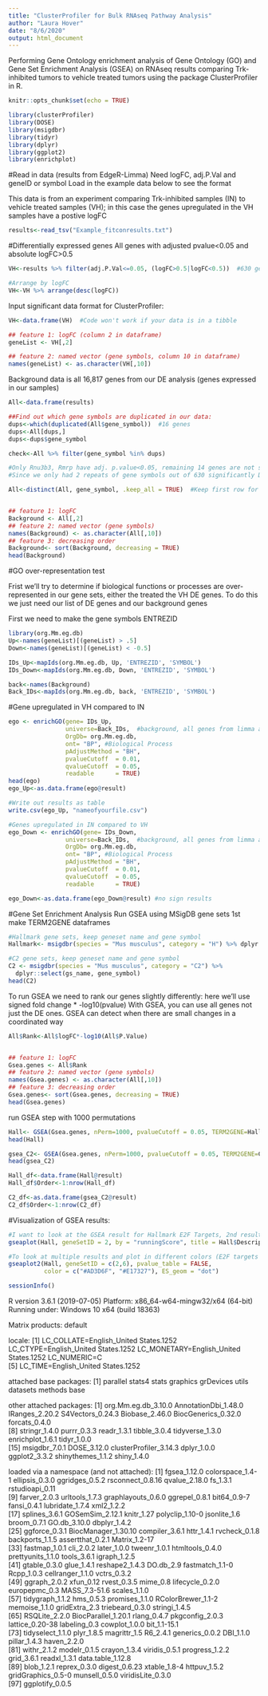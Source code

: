 ```yaml
---
title: "ClusterProfiler for Bulk RNAseq Pathway Analysis"
author: "Laura Hover"
date: "8/6/2020"
output: html_document
---
```


Performing Gene Ontology enrichment analysis of Gene Ontology (GO) and Gene Set Enrichment Analysis (GSEA) on RNAseq results comparing Trk-inhibited tumors to vehicle treated tumors using the package ClusterProfiler in R.


```r
knitr::opts_chunk$set(echo = TRUE)
```

```r
library(clusterProfiler)
library(DOSE)
library(msigdbr)
library(tidyr)
library(dplyr)
library(ggplot2)
library(enrichplot)
```


#Read in data (results from EdgeR-Limma)
Need logFC, adj.P.Val and geneID or symbol
Load in the example data below to see the format

This data is from an experiment comparing Trk-inhibited samples (IN) to vehicle treated samples (VH); in this case the genes upregulated in the VH samples have a postive logFC
```r
results<-read_tsv("Example_fitconresults.txt")
```

#Differentially expressed genes
All genes with adjusted pvalue<0.05 and absolute logFC>0.5
```r
VH<-results %>% filter(adj.P.Val<=0.05, (logFC>0.5|logFC<0.5))  #630 genes

#Arrange by logFC
VH<-VH %>% arrange(desc(logFC))

```

Input significant data format for ClusterProfiler:
```r
VH<-data.frame(VH)  #Code won't work if your data is in a tibble

## feature 1: logFC (column 2 in dataframe)
geneList <- VH[,2]

## feature 2: named vector (gene symbols, column 10 in dataframe)
names(geneList) <- as.character(VH[,10])

```

Background data is all 16,817 genes from our DE analysis (genes expressed in our samples)
```r
All<-data.frame(results)

##Find out which gene symbols are duplicated in our data:
dups<-which(duplicated(All$gene_symbol))  #16 genes
dups<-All[dups,]
dups<-dups$gene_symbol

check<-All %>% filter(gene_symbol %in% dups)

#Only Rnu3b3, Rmrp have adj. p.value<0.05, remaining 14 genes are not sign different in the 2 groups.  For now keep the first instance of each gene.
#Since we only had 2 repeats of gene symbols out of 630 significantly DE genes, continue with gene sybmols.  Alternatively use the Ensembl ID to avoid this issue

All<-distinct(All, gene_symbol, .keep_all = TRUE)  #Keep first row for each gene


## feature 1: logFC
Background <- All[,2]
## feature 2: named vector (gene symbols)
names(Background) <- as.character(All[,10])
## feature 3: decreasing order
Background<- sort(Background, decreasing = TRUE)
head(Background)

```


#GO over-representation test

Frist we'll try to determine if biological functions or processes are over-represented in our gene sets, either the treated the VH DE genes.  To do this we just need our list of DE genes and our background genes

First we need to make the gene symbols ENTREZID
```r
library(org.Mm.eg.db)
Up<-names(geneList)[(geneList) > .5]
Down<-names(geneList)[(geneList) < -0.5]

IDs_Up<-mapIds(org.Mm.eg.db, Up, 'ENTREZID', 'SYMBOL')
IDs_Down<-mapIds(org.Mm.eg.db, Down, 'ENTREZID', 'SYMBOL')

back<-names(Background)
Back_IDs<-mapIds(org.Mm.eg.db, back, 'ENTREZID', 'SYMBOL')
```

#Gene upregulated in VH compared to IN
```r
ego <- enrichGO(gene= IDs_Up,
                universe=Back_IDs,  #background, all genes from limma analysis
                OrgDb= org.Mm.eg.db,
                ont= "BP", #Biological Process
                pAdjustMethod = "BH",
                pvalueCutoff  = 0.01,
                qvalueCutoff  = 0.05,
                readable      = TRUE)
head(ego)
ego_Up<-as.data.frame(ego@result)

#Write out results as table
write.csv(ego_Up, "nameofyourfile.csv")
```


```r
#Genes upregulated in IN compared to VH
ego_Down <- enrichGO(gene= IDs_Down,
                universe=Back_IDs,  #background, all genes from limma analysis
                OrgDb= org.Mm.eg.db,
                ont= "BP", #Biological Process
                pAdjustMethod = "BH",
                pvalueCutoff  = 0.01,
                qvalueCutoff  = 0.05,
                readable      = TRUE)

ego_Down<-as.data.frame(ego_Down@result) #no sign results
```


#Gene Set Enrichment Analysis
Run GSEA using MSigDB gene sets
1st make TERM2GENE dataframes
```r
#Hallmark gene sets, keep geneset name and gene symbol
Hallmark<- msigdbr(species = "Mus musculus", category = "H") %>% dplyr::select(gs_name, gene_symbol)

#C2 gene sets, keep geneset name and gene symbol
C2 <- msigdbr(species = "Mus musculus", category = "C2") %>% 
  dplyr::select(gs_name, gene_symbol)
head(C2)

```

To run GSEA we need to rank our genes slightly differently: here we'll  use signed fold change * -log10(pvalue)
With GSEA, you can use all genes not just the DE ones.  GSEA can detect when there are small changes in a coordinated way
```r
All$Rank<-All$logFC*-log10(All$P.Value)


## feature 1: logFC
Gsea.genes <- All$Rank
## feature 2: named vector (gene symbols)
names(Gsea.genes) <- as.character(All[,10])
## feature 3: decreasing order
Gsea.genes<- sort(Gsea.genes, decreasing = TRUE)
head(Gsea.genes)
```


run GSEA step with 1000 permutations
```r
Hall<- GSEA(Gsea.genes, nPerm=1000, pvalueCutoff = 0.05, TERM2GENE=Hallmark, verbose=TRUE)
head(Hall)

gsea_C2<- GSEA(Gsea.genes, nPerm=1000, pvalueCutoff = 0.05, TERM2GENE=C2, verbose=TRUE)
head(gsea_C2)

```

```r
Hall_df<-data.frame(Hall@result)
Hall_df$Order<-1:nrow(Hall_df)

C2_df<-as.data.frame(gsea_C2@result)
C2_df$Order<-1:nrow(C2_df)

```


#Visualization of GSEA results:
```r
#I want to look at the GSEA result for Hallmark E2F Targets, 2nd results in our table
gseaplot(Hall, geneSetID = 2, by = "runningScore", title = Hall$Description[2])

#To look at multiple results and plot in different colors (E2F targets and Myc Targets V1, 2 and 6 are the row numbers of these pathways in our results table)
gseaplot2(Hall, geneSetID = c(2,6), pvalue_table = FALSE,
          color = c("#AD3D6F", "#E17327"), ES_geom = "dot")

```


```r
sessionInfo()
```
R version 3.6.1 (2019-07-05)
Platform: x86_64-w64-mingw32/x64 (64-bit)
Running under: Windows 10 x64 (build 18363)

Matrix products: default

locale:
[1] LC_COLLATE=English_United States.1252  LC_CTYPE=English_United States.1252    LC_MONETARY=English_United States.1252 LC_NUMERIC=C                          
[5] LC_TIME=English_United States.1252    

attached base packages:
[1] parallel  stats4    stats     graphics  grDevices utils     datasets  methods   base     

other attached packages:
 [1] org.Mm.eg.db_3.10.0    AnnotationDbi_1.48.0   IRanges_2.20.2         S4Vectors_0.24.3       Biobase_2.46.0         BiocGenerics_0.32.0    forcats_0.4.0         
 [8] stringr_1.4.0          purrr_0.3.3            readr_1.3.1            tibble_3.0.4           tidyverse_1.3.0        enrichplot_1.6.1       tidyr_1.0.0           
[15] msigdbr_7.0.1          DOSE_3.12.0            clusterProfiler_3.14.3 dplyr_1.0.0            ggplot2_3.3.2          shinythemes_1.1.2      shiny_1.4.0           

loaded via a namespace (and not attached):
 [1] fgsea_1.12.0        colorspace_1.4-1    ellipsis_0.3.0      ggridges_0.5.2      rsconnect_0.8.16    qvalue_2.18.0       fs_1.3.1            rstudioapi_0.11    
 [9] farver_2.0.3        urltools_1.7.3      graphlayouts_0.6.0  ggrepel_0.8.1       bit64_0.9-7         fansi_0.4.1         lubridate_1.7.4     xml2_1.2.2         
[17] splines_3.6.1       GOSemSim_2.12.1     knitr_1.27          polyclip_1.10-0     jsonlite_1.6        broom_0.7.1         GO.db_3.10.0        dbplyr_1.4.2       
[25] ggforce_0.3.1       BiocManager_1.30.10 compiler_3.6.1      httr_1.4.1          rvcheck_0.1.8       backports_1.1.5     assertthat_0.2.1    Matrix_1.2-17      
[33] fastmap_1.0.1       cli_2.0.2           later_1.0.0         tweenr_1.0.1        htmltools_0.4.0     prettyunits_1.1.0   tools_3.6.1         igraph_1.2.5       
[41] gtable_0.3.0        glue_1.4.1          reshape2_1.4.3      DO.db_2.9           fastmatch_1.1-0     Rcpp_1.0.3          cellranger_1.1.0    vctrs_0.3.2        
[49] ggraph_2.0.2        xfun_0.12           rvest_0.3.5         mime_0.8            lifecycle_0.2.0     europepmc_0.3       MASS_7.3-51.6       scales_1.1.0       
[57] tidygraph_1.1.2     hms_0.5.3           promises_1.1.0      RColorBrewer_1.1-2  memoise_1.1.0       gridExtra_2.3       triebeard_0.3.0     stringi_1.4.5      
[65] RSQLite_2.2.0       BiocParallel_1.20.1 rlang_0.4.7         pkgconfig_2.0.3     lattice_0.20-38     labeling_0.3        cowplot_1.0.0       bit_1.1-15.1       
[73] tidyselect_1.1.0    plyr_1.8.5          magrittr_1.5        R6_2.4.1            generics_0.0.2      DBI_1.1.0           pillar_1.4.3        haven_2.2.0        
[81] withr_2.1.2         modelr_0.1.5        crayon_1.3.4        viridis_0.5.1       progress_1.2.2      grid_3.6.1          readxl_1.3.1        data.table_1.12.8  
[89] blob_1.2.1          reprex_0.3.0        digest_0.6.23       xtable_1.8-4        httpuv_1.5.2        gridGraphics_0.5-0  munsell_0.5.0       viridisLite_0.3.0  
[97] ggplotify_0.0.5    

